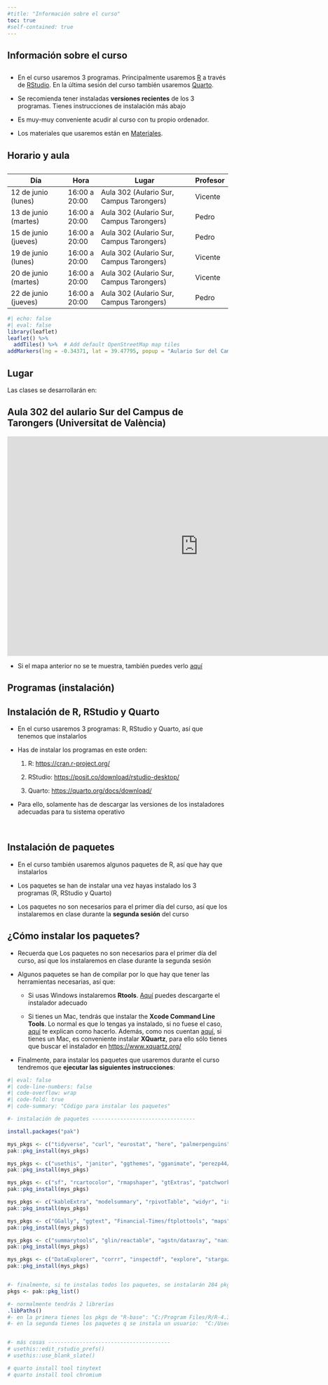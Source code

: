 ```yaml
---
#title: "Información sobre el curso"
toc: true
#self-contained: true
---
```


## Información sobre el curso

::: {.callout-note appearance="minimal" icon="false"}
## 

-   En el curso usaremos 3 programas. Principalmente usaremos [R](https://cran.r-project.org/){target="_blank"} a través de [RStudio](https://www.rstudio.com/products/rstudio/download/#download){target="_blank"}. En la última sesión del curso también usaremos [Quarto](https://quarto.org/).

-   Se recomienda tener instaladas **versiones recientes** de los 3 programas. Tienes instrucciones de instalación más abajo

-   Es muy-muy conveniente acudir al curso con tu propio ordenador.

-   Los materiales que usaremos están en [Materiales](materiales.qmd).
:::

## Horario y aula

::: {.callout-note appearance="minimal" icon="false"}
## 

| Día                     | Hora          | Lugar                                    | Profesor     |
|-------------------------|---------------|------------------------------------------|--------------|
| 12 de junio (lunes)     | 16:00 a 20:00 | Aula 302 (Aulario Sur, Campus Tarongers) | Vicente      |
| 13 de junio (martes)    | 16:00 a 20:00 | Aula 302 (Aulario Sur, Campus Tarongers) | Pedro        |
| 15 de junio (jueves)    | 16:00 a 20:00 | Aula 302 (Aulario Sur, Campus Tarongers) | Pedro        |
| 19 de junio (lunes)     | 16:00 a 20:00 | Aula 302 (Aulario Sur, Campus Tarongers) | Vicente      |
| 20 de junio (martes)    | 16:00 a 20:00 | Aula 302 (Aulario Sur, Campus Tarongers) | Vicente      |
| 22 de junio (jueves)    | 16:00 a 20:00 | Aula 302 (Aulario Sur, Campus Tarongers) | Pedro        |



:::

```r
#| echo: false
#| eval: false
library(leaflet)
leaflet() %>%
  addTiles() %>%  # Add default OpenStreetMap map tiles
addMarkers(lng = -0.34371, lat = 39.47795, popup = "Aulario Sur del Campus de Tarongers)")
```

## Lugar

Las clases se desarrollarán en:

::: {.callout-note collapse="true" appearance="default" icon="false"}
## **Aula 302** del **aulario Sur del Campus de Tarongers** (Universitat de València)

<iframe src="https://www.google.com/maps/embed?pb=!1m18!1m12!1m3!1d3079.620706245074!2d-0.34585198436775366!3d39.47789667012178!2m3!1f0!2f0!3f0!3m2!1i1024!2i768!4f13.1!3m3!1m2!1s0xd604885bfd7753f%3A0x9ce3658009b3a33!2sAulari%20Sud%20%2F%20Aulario%20Sur!5e0!3m2!1ses!2ses!4v1678529561371!5m2!1ses!2ses" width="870" height="500" style="border:0;" allowfullscreen loading="lazy" referrerpolicy="no-referrer-when-downgrade">

</iframe>
:::

-   Si el mapa anterior no se te muestra, también puedes verlo [aquí](https://goo.gl/maps/sKgDr3U2gwVsKHxL6){target="_blank"}

## Programas (instalación)

::: {.callout-important collapse="false" appearance="default" icon="false"}
## Instalación de R, RStudio y Quarto

-   En el curso usaremos 3 programas: R, RStudio y Quarto, así que tenemos que instalarlos

-   Has de instalar los programas en este orden:

    1.  R: <https://cran.r-project.org/>{target="_blank"}

    2.  RStudio: <https://posit.co/download/rstudio-desktop/>{target="_blank"}
    
    3. Quarto: <https://quarto.org/docs/download/>{target="_blank"}

-   Para ello, solamente has de descargar las versiones de los instaladores adecuadas para tu sistema operativo
:::

<br>



::: {.callout-important collapse="true" appearance="default" icon="false"}
## Instalación de paquetes

-   En el curso también usaremos algunos paquetes de R, así que hay que instalarlos

- Los paquetes se han de instalar una vez hayas instalado los 3 programas (R, RStudio y Quarto)

- Los paquetes no son necesarios para el primer día del curso, así que los instalaremos en clase durante la **segunda sesión** del curso
  
:::




::: {.callout-important collapse="true" appearance="default" icon="false"}
## ¿Cómo instalar los paquetes?

- Recuerda que Los paquetes no son necesarios para el primer día del curso, así que los instalaremos en clase durante la segunda sesión

- Algunos paquetes se han de compilar por lo que hay que tener las herramientas necesarias, así que:

    - Si usas Windows instalaremos **Rtools**. [Aquí](https://cran.r-project.org/bin/windows/Rtools/) puedes descargarte el instalador adecuado
    
    - Si tienes un Mac, tendrás que instalar the **Xcode Command Line Tools**. Lo normal es que lo tengas ya instalado, si no fuese el caso, [aquí](https://www.makeuseof.com/install-xcode-command-line-tools/) te explican como hacerlo. Además, como nos cuentan [aquí](https://psyteachr.github.io/msc-data-skills/installingr.html), si tienes un Mac, es conveniente instalar **XQuartz**, para ello sólo tienes que buscar el instalador en <https://www.xquartz.org/>

  
- Finalmente, para instalar los paquetes que usaremos durante el curso tendremos que **ejecutar las siguientes instrucciones**:

```r
#| eval: false
#| code-line-numbers: false
#| code-overflow: wrap
#| code-fold: true
#| code-summary: "Código para instalar los paquetes"

#- instalación de paquetes ---------------------------------

install.packages("pak")

mys_pkgs <- c("tidyverse", "curl", "eurostat", "here", "palmerpenguins", "quantmod", "rio", "gt", "DT", "gapminder")
pak::pkg_install(mys_pkgs)   

mys_pkgs <- c("usethis", "janitor", "ggthemes", "gganimate", "perezp44/pjpv.curso.R.2022", "sjPlot")
pak::pkg_install(mys_pkgs)   

mys_pkgs <- c("sf", "rcartocolor", "rmapshaper", "gtExtras", "patchwork", "magick")
pak::pkg_install(mys_pkgs)   

mys_pkgs <- c("kableExtra", "modelsummary", "rpivotTable", "widyr", "irlba", "tmap")
pak::pkg_install(mys_pkgs)

mys_pkgs <- c("GGally", "ggtext", "Financial-Times/ftplottools", "maps")
pak::pkg_install(mys_pkgs)  

mys_pkgs <- c("summarytools", "glin/reactable", "agstn/dataxray", "naniar")
pak::pkg_install(mys_pkgs)  

mys_pkgs <- c("DataExplorer", "corrr", "inspectdf", "explore", "stargazer", "apaTables")
pak::pkg_install(mys_pkgs)   


#- finalmente, si te instalas todos los paquetes, se instalarán 284 pkg's (q ocupan 842 MB)
pkgs <- pak::pkg_list()

#- normalmente tendrás 2 librerías
.libPaths()
#- en la primera tienes los pkgs de "R-base": "C:/Program Files/R/R-4.3.0/library"   
#- en la segunda tienes los paquetes q se instala un usuario:  "C:/Users/Usuario/AppData/Local/R/win-library/4.3" 


#- más cosas ---------------------------------------
# usethis::edit_rstudio_prefs()
# usethis::use_blank_slate() 

# quarto install tool tinytext
# quarto install tool chromium
```

:::